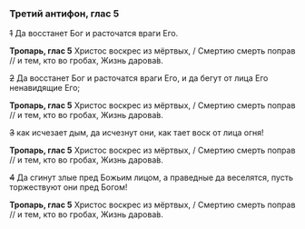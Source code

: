 ### Третий антифон, глас 5

~~1~~ Да восстанет Бог и расточатся враги Его.

**Тропарь, глас 5** Христос воскрес из мёртвых, / Смертию смерть поправ // и тем, кто во гробах, Жизнь дарова́в.

~~2~~ Да восстанет Бог и расточатся враги Его, и да бегут от лица Его ненавидящие Его;

**Тропарь, глас 5** Христос воскрес из мёртвых, / Смертию смерть поправ // и тем, кто во гробах, Жизнь дарова́в.

~~3~~ как исчезает дым, да исчезнут они, как тает воск от лица огня!

**Тропарь, глас 5** Христос воскрес из мёртвых, / Смертию смерть поправ // и тем, кто во гробах, Жизнь дарова́в.

~~4~~ Да сгинут злые пред Божьим лицом, а праведные да веселятся, пусть торжествуют они пред Богом!

**Тропарь, глас 5** Христос воскрес из мёртвых, / Смертию смерть поправ // и тем, кто во гробах, Жизнь дарова́в.
